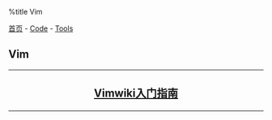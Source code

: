 %title Vim

[[../../../index|首页]] - [[../../index|Code]] - [[../index|Tools]]
==Vim==
----
<center>
<h2>
[[vimwiki_primer|Vimwiki入门指南]]
</h2>
</center>
----
